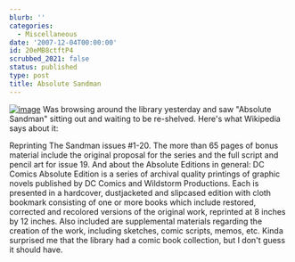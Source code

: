 ```yaml
---
blurb: ''
categories:
  - Miscellaneous
date: '2007-12-04T00:00:00'
id: 20eMB8ctftP4
scrubbed_2021: false
status: published
type: post
title: Absolute Sandman
---
```


[![image](http://upload.wikimedia.org/wikipedia/en/thumb/5/5d/Absolute_Sandman.jpg/350px-Absolute_Sandman.jpg)](http://en.wikipedia.org/wiki/Image:Absolute_Sandman.jpg)
Was browsing around the library yesterday and saw "Absolute
Sandman" sitting out and waiting to be re-shelved. Here's what
Wikipedia says about it: 

Reprinting The Sandman issues \#1-20. The
more than 65 pages of bonus material include the original proposal
for the series and the full script and pencil art for issue 19. And
about the Absolute Editions in general: DC Comics Absolute Edition
is a series of archival quality printings of graphic novels
published by DC Comics and Wildstorm Productions. Each is presented
in a hardcover, dustjacketed and slipcased edition with cloth
bookmark consisting of one or more books which include restored,
corrected and recolored versions of the original work, reprinted at
8 inches by 12 inches. Also included are supplemental materials
regarding the creation of the work, including sketches, comic
scripts, memos, etc. Kinda surprised me that the library had a
comic book collection, but I don't guess it should have.
